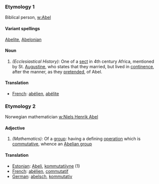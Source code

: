 ===Etymology 1===
Biblical person, [[w:Abel]]
====Variant spellings====
[[Abelite]], [[Abelonian]]
====Noun====
#''(Ecclesiastical History):'' One of a [[sect]] in 4th century Africa, mentioned by St. [[Augustine]], who states that they married, but lived in [[continence]], after the manner, as they [[pretended]], of Abel.
====Translation====
*[[French]]: [[abélien]], [[abélite]]
===Etymology 2===
Norwegian mathematician [[w:Niels Henrik Abel]]
====Adjective====
#''(Mathematics):'' Of a [[group]]: having a defining [[operation]] which is [[commutative]], whence an [[w:Abelian group|Abelian group]]
====Translation====
*[[Estonian]]: [[Abeli]], [[kommutatiivne]] (1)
*[[French]]: [[abélien]], [[commutatif]]
*[[German]]: [[abelsch]], [[kommutativ]]